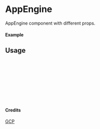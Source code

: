 
<Meta of={AppEngine} title="GCP/AppEngine" />

# AppEngine

AppEngine component with different props.

#### Example

<Canvas of={AppEngine.Primary} />

## Usage

```ts
import { AppEngine } from "yadl-ui";

const Example = () => {
  return (
      <AppEngine />
  );
};

export default Example;
```

#### Credits
[GCP](https://cloud.google.com/icons)
